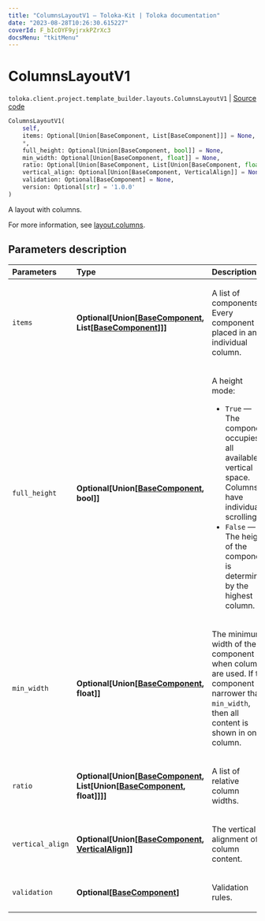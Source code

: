 ```yaml
---
title: "ColumnsLayoutV1 — Toloka-Kit | Toloka documentation"
date: "2023-08-28T10:26:30.615227"
coverId: F_bIcOYF9yjrxkPZrXc3
docsMenu: "tkitMenu"
---
```


# ColumnsLayoutV1

`toloka.client.project.template_builder.layouts.ColumnsLayoutV1` | [Source code](https://github.com/Toloka/toloka-kit/blob/v1.2.1/src/client/project/template_builder/layouts.py#L56)

```python
ColumnsLayoutV1(
    self,
    items: Optional[Union[BaseComponent, List[BaseComponent]]] = None,
    *,
    full_height: Optional[Union[BaseComponent, bool]] = None,
    min_width: Optional[Union[BaseComponent, float]] = None,
    ratio: Optional[Union[BaseComponent, List[Union[BaseComponent, float]]]] = None,
    vertical_align: Optional[Union[BaseComponent, VerticalAlign]] = None,
    validation: Optional[BaseComponent] = None,
    version: Optional[str] = '1.0.0'
)
```

A layout with columns.

For more information, see [layout.columns](/docs/template-builder/reference/layout.columns).

## Parameters description

| Parameters | Type | Description |
| :----------| :----| :-----------|
`items`|**Optional\[Union\[[BaseComponent](/docs/toloka-kit/reference/toloka.client.project.template_builder.base.BaseComponent), List\[[BaseComponent](/docs/toloka-kit/reference/toloka.client.project.template_builder.base.BaseComponent)\]\]\]**|<p>A list of components. Every component is placed in an individual column.</p>
`full_height`|**Optional\[Union\[[BaseComponent](/docs/toloka-kit/reference/toloka.client.project.template_builder.base.BaseComponent), bool\]\]**|<p>A height mode:</p> <ul> <li>`True` — The component occupies all available vertical space. Columns have individual scrolling.</li> <li>`False` — The height of the component is determined by the highest column.</li> </ul>
`min_width`|**Optional\[Union\[[BaseComponent](/docs/toloka-kit/reference/toloka.client.project.template_builder.base.BaseComponent), float\]\]**|<p>The minimum width of the component when columns are used. If the component is narrower than `min_width`, then all content is shown in one column.</p>
`ratio`|**Optional\[Union\[[BaseComponent](/docs/toloka-kit/reference/toloka.client.project.template_builder.base.BaseComponent), List\[Union\[[BaseComponent](/docs/toloka-kit/reference/toloka.client.project.template_builder.base.BaseComponent), float\]\]\]\]**|<p>A list of relative column widths.</p>
`vertical_align`|**Optional\[Union\[[BaseComponent](/docs/toloka-kit/reference/toloka.client.project.template_builder.base.BaseComponent), [VerticalAlign](/docs/toloka-kit/reference/toloka.client.project.template_builder.layouts.ColumnsLayoutV1.VerticalAlign)\]\]**|<p>The vertical alignment of column content.</p>
`validation`|**Optional\[[BaseComponent](/docs/toloka-kit/reference/toloka.client.project.template_builder.base.BaseComponent)\]**|<p>Validation rules.</p>